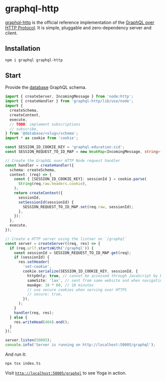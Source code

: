 # graphql-http

[graphql-http](https://github.com/graphql/graphql-http) is the official reference implementation of the [GraphQL over HTTP Protocol](https://graphql.github.io/graphql-over-http/). It is simple, pluggable and zero-dependency server and client.

## Installation

```sh
npm i graphql graphql-http
```

## Start

Provide the [database](/database/introduction) GraphQL schema.

```ts filename="examples/server/graphql-http/index.ts"
import { createServer, IncomingMessage } from 'node:http';
import { createHandler } from 'graphql-http/lib/use/node';
import {
  createSchema,
  createContext,
  execute,
  // TODO: implement subscriptions
  // subscribe,
} from '@database/<slug>/schema';
import * as cookie from 'cookie';

const SESSION_ID_COOKIE_KEY = 'graphql.education.sid';
const SESSION_REQUEST_TO_ID_MAP = new WeakMap<IncomingMessage, string>();

// Create the GraphQL over HTTP Node request handler
const handler = createHandler({
  schema: createSchema,
  context: (req) => {
    const { [SESSION_ID_COOKIE_KEY]: sessionId } = cookie.parse(
      String(req.raw.headers.cookie),
    );
    return createContext({
      sessionId,
      setSessionId(sessionId) {
        SESSION_REQUEST_TO_ID_MAP.set(req.raw, sessionId);
      },
    });
  },
  execute,
});

// Create a HTTP server using the listner on `/graphql`
const server = createServer((req, res) => {
  if (req.url?.startsWith('/graphql')) {
    const sessionId = SESSION_REQUEST_TO_ID_MAP.get(req);
    if (sessionId) {
      res.setHeader(
        'set-cookie',
        cookie.serialize(SESSION_ID_COOKIE_KEY, sessionId, {
          httpOnly: true, // cannot be accessed through JavaScript by browsers
          sameSite: 'lax', // sent from same website and when navigating to the website
          maxAge: 10 * 60, // 10 minutes
          // use secure cookies when serving over HTTPS
          // secure: true,
        }),
      );
    }
    handler(req, res);
  } else {
    res.writeHead(404).end();
  }
});

server.listen(50005);
console.info('Server is running on http://localhost:50005/graphql');
```

And run it:

```sh
npx tsx index.ts
```

Visit [`http://localhost:50005/graphql`](http://localhost:50005/graphql) to see Yoga in action.
